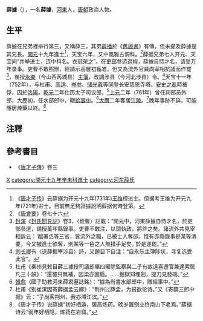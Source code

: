 '''薛據'''（{{bd|？||？||}}），一名'''薛璩'''，[[河東|河東]]人，[[唐朝|唐朝]]政治人物。
== 生平 ==
薛據在兄弟裡排行第三，又稱薛三，其弟[[薛播|薛播]]於《[[舊唐書|舊唐書]]》有傳，但未提及薛據是其兄長。[[開元|開元]]十九年進士<ref>《[[唐才子传|唐才子传]]》云薛据为开元十九年(731年)[[王维|王维]]榜进士。但据考王维为开元九年(721年)进士。目前無足夠證據說明薛据何時登第。</ref>，天宝六年，又中風雅古调科。<ref>《[[唐會要|唐會要]]》卷七十六</ref>薛据兄弟七人开元、天宝间“并举进士，连中科名。衣冠荣之”。在[[吏部|吏部]]参选過程，薛據自恃才名，请受万年录事。吏曹不敢照辦，經請示高層初獲准，但又為流外官員向宰相抗議而作罷<ref>[[封演|封演]]《[[封氏聞見記|封氏聞見記]]》卷3，〈銓曹〉記載：“開元中，河東薛據自恃才名，於吏部參選，請授萬年縣錄事。吏曹不敢注，以諮執政，將許之矣。諸流外共見宰相訴云：‘醞署丞等三官，皆流外之職，已被士人奪卻。惟有赤縣錄事是某等清要，今又被進士欲奪，則某等一色之人無措手足矣。’於是遂罷。”</ref>，後授[[永樂|永樂]]（今山西芮城县）[[主簿|主簿]]，改調涉县（今河北涉县）令。<ref>[[刘长卿|刘长卿]]有〈送薛据宰涉县〉詩，又題目下自注：“自永乐主簿陟状，寻复选受此官”。</ref>天宝十一年（752年），与杜甫、[[高适|高适]]、[[岑参|岑参]]、[[储光羲|储光羲]]等同登长安慈恩寺塔。[[安史之亂|安史之亂]]時被俘，囚於[[洛陽|洛陽]]。[[乾元_(唐朝)|乾元]]二年仕历太子司议郎，<ref>杜甫《秦州見敕目薛三璩授司議郎畢四曜除監察與二子有故遠喜遷官兼達索居凡三十韻》：“還蜀只無補，囚梁亦固扃。……掘獄知埋劍，提刀見發硎。”</ref>[[上元|上元]]二年（761年）曾任祠部员外郎，大歷初，任水部郎中，贈[[給事中|給事中]]。<ref>[[韓愈|韓愈]]〈國子助教河東薛君墓誌銘〉：“據為尚書水部郎中，贈給事中。”</ref>[[大曆|大曆]]二年客居[[江陵|江陵]]。<ref>杜甫《别崔潩因寄薛据孟云卿》：“荆州过薛孟，为报欲论诗。”又《寄薛三郎中据》云：“子尚客荆州，我亦滞江滨。”</ref>晚年事跡不詳，可能隱居煉藥以終。<ref>《唐才子传》说薛据“初好栖遁，居高炼药。晚岁置别业终南山下老焉。”薛据诗云“弱年好栖隐，炼药在岩窟。”</ref>

==注釋==
{{reflist}}
==參考書目==
*《[[唐才子傳|唐才子傳]]》卷三
[[category:唐朝詩人|X]]
[[category:開元十九年辛未科進士|category:開元十九年辛未科進士]]
[[category:河东薛氏|category:河东薛氏]]